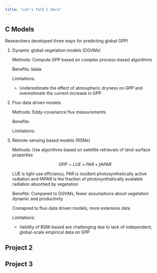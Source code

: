 ```yaml
---
title: "Let's Talk C Here"
---
```


## C Models

Researchers developed three ways for predicting global GPP!

1.  Dynamic global vegetation models (DGVMs)

    Methods: Compute GPP based on complex process-based algorithms

    Benefits: lalala

    Limitations:

    -   Underestimate the effect of atmospheric dryness on GPP and overestimate the current increase in GPP

2.  Flux-data driven models

    Methods: Eddy-covariance flux measurements

    Benefits:

    Limitations:

3.  Remote-sensing based models (RSMs)

    Methods: Use algorithms based on satellite retrievals of land-surface properties

    $$GPP = LUE\times PAR\times fAPAR $$

    LUE is light use efficiency, PAR is incident photosynthetically active radiation and fAPAR is the fraction of photosynthetically available radiation absorbed by vegetation

    Benefits: Compared to DGVMs, fewer assumptions about vegetation dynamic and productivity

    Comapred to flux-data driven models, more extensive data

    Limitations:

    -   Validity of RSM-based are challenging due to lack of independent, global-scale empirical data on GPP

## Project 2

## Project 3

